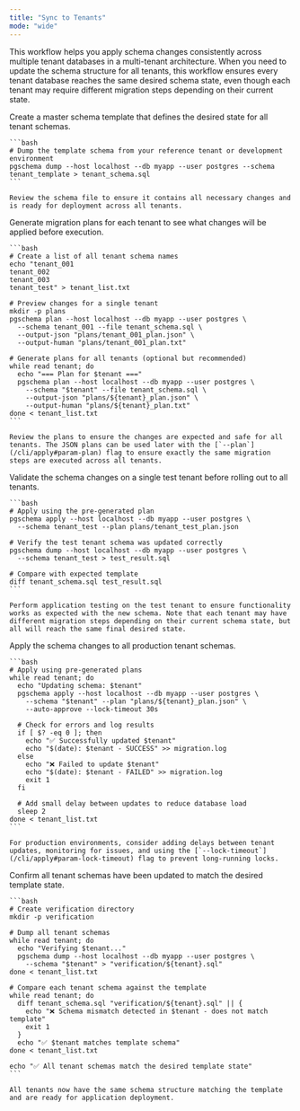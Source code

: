```yaml
---
title: "Sync to Tenants"
mode: "wide"
---
```


This workflow helps you apply schema changes consistently across multiple tenant databases in a
multi-tenant architecture. When you need to update the schema structure for all tenants, this
workflow ensures every tenant database reaches the same desired schema state, even though each
tenant may require different migration steps depending on their current state.

<Steps>
  <Step title="Prepare Template Schema">
    Create a master schema template that defines the desired state for all tenant schemas.
    
    ```bash
    # Dump the template schema from your reference tenant or development environment
    pgschema dump --host localhost --db myapp --user postgres --schema tenant_template > tenant_schema.sql
    ```
    
    Review the schema file to ensure it contains all necessary changes and is ready for deployment across all tenants.
  </Step>
  
  <Step title="Preview Changes">
    Generate migration plans for each tenant to see what changes will be applied before execution.
    
    ```bash
    # Create a list of all tenant schema names
    echo "tenant_001
    tenant_002
    tenant_003
    tenant_test" > tenant_list.txt
    
    # Preview changes for a single tenant
    mkdir -p plans
    pgschema plan --host localhost --db myapp --user postgres \
      --schema tenant_001 --file tenant_schema.sql \
      --output-json "plans/tenant_001_plan.json" \
      --output-human "plans/tenant_001_plan.txt"
    
    # Generate plans for all tenants (optional but recommended)
    while read tenant; do
      echo "=== Plan for $tenant ==="
      pgschema plan --host localhost --db myapp --user postgres \
        --schema "$tenant" --file tenant_schema.sql \
        --output-json "plans/${tenant}_plan.json" \
        --output-human "plans/${tenant}_plan.txt"
    done < tenant_list.txt
    ```
    
    Review the plans to ensure the changes are expected and safe for all tenants. The JSON plans can be used later with the [`--plan`](/cli/apply#param-plan) flag to ensure exactly the same migration steps are executed across all tenants.
  </Step>
  
  <Step title="Apply to Test Tenant">
    Validate the schema changes on a single test tenant before rolling out to all tenants.
    
    ```bash
    # Apply using the pre-generated plan
    pgschema apply --host localhost --db myapp --user postgres \
      --schema tenant_test --plan plans/tenant_test_plan.json
    
    # Verify the test tenant schema was updated correctly
    pgschema dump --host localhost --db myapp --user postgres \
      --schema tenant_test > test_result.sql
    
    # Compare with expected template
    diff tenant_schema.sql test_result.sql
    ```
    
    Perform application testing on the test tenant to ensure functionality works as expected with the new schema. Note that each tenant may have different migration steps depending on their current schema state, but all will reach the same final desired state.
  </Step>
  
  <Step title="Roll Out to All Tenants">
    Apply the schema changes to all production tenant schemas.
    
    ```bash
    # Apply using pre-generated plans
    while read tenant; do
      echo "Updating schema: $tenant"
      pgschema apply --host localhost --db myapp --user postgres \
        --schema "$tenant" --plan "plans/${tenant}_plan.json" \
        --auto-approve --lock-timeout 30s
      
      # Check for errors and log results
      if [ $? -eq 0 ]; then
        echo "✅ Successfully updated $tenant"
        echo "$(date): $tenant - SUCCESS" >> migration.log
      else
        echo "❌ Failed to update $tenant"
        echo "$(date): $tenant - FAILED" >> migration.log
        exit 1
      fi
      
      # Add small delay between updates to reduce database load
      sleep 2
    done < tenant_list.txt
    ```
    
    For production environments, consider adding delays between tenant updates, monitoring for issues, and using the [`--lock-timeout`](/cli/apply#param-lock-timeout) flag to prevent long-running locks.
  </Step>
  
  <Step title="Verify Deployment">
    Confirm all tenant schemas have been updated to match the desired template state.
    
    ```bash
    # Create verification directory
    mkdir -p verification
    
    # Dump all tenant schemas
    while read tenant; do
      echo "Verifying $tenant..."
      pgschema dump --host localhost --db myapp --user postgres \
        --schema "$tenant" > "verification/${tenant}.sql"
    done < tenant_list.txt
    
    # Compare each tenant schema against the template
    while read tenant; do
      diff tenant_schema.sql "verification/${tenant}.sql" || {
        echo "❌ Schema mismatch detected in $tenant - does not match template"
        exit 1
      }
      echo "✅ $tenant matches template schema"
    done < tenant_list.txt
    
    echo "✅ All tenant schemas match the desired template state"
    ```
    
    All tenants now have the same schema structure matching the template and are ready for application deployment.
  </Step>
</Steps>